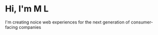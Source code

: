 # Hi, I'm M L

I'm creating noice web experiences for the next generation of consumer-facing companies
